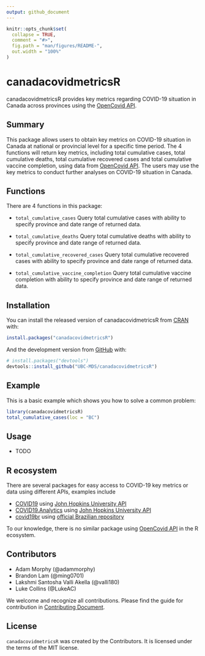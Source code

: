 ```yaml
---
output: github_document
---
```


<!-- README.md is generated from README.Rmd. Please edit that file -->

```r
knitr::opts_chunk$set(
  collapse = TRUE,
  comment = "#>",
  fig.path = "man/figures/README-",
  out.width = "100%"
)
```

# canadacovidmetricsR

<!-- badges: start -->

<!-- badges: end -->

canadacovidmetricsR provides key metrics regarding COVID-19 situation in Canada across provinces using the [OpenCovid API](https://opencovid.ca/api/).

## Summary

This package allows users to obtain key metrics on COVID-19 situation in Canada at national or provincial level for a specific time period. The 4 functions will return key metrics, including total cumulative cases, total cumulative deaths, total cumulative recovered cases and total cumulative vaccine completion, using data from [OpenCovid API](https://opencovid.ca/api/). The users may use the key metrics to conduct further analyses on COVID-19 situation in Canada.

## Functions

There are 4 functions in this package:

-   `total_cumulative_cases` Query total cumulative cases with ability to specify province and date range of returned data.

-   `total_cumulative_deaths` Query total cumulative deaths with ability to specify province and date range of returned data.

-   `total_cumulative_recovered_cases` Query total cumulative recovered cases with ability to specify province and date range of returned data.

-   `total_cumulative_vaccine_completion` Query total cumulative vaccine completion with ability to specify province and date range of returned data.

## Installation

You can install the released version of canadacovidmetricsR from [CRAN](https://CRAN.R-project.org) with:

``` r
install.packages("canadacovidmetricsR")
```

And the development version from [GitHub](https://github.com/) with:

``` r
# install.packages("devtools")
devtools::install_github("UBC-MDS/canadacovidmetricsR")
```

## Example

This is a basic example which shows you how to solve a common problem:

```r
library(canadacovidmetricsR)
total_cumulative_cases(loc = "BC")
```

## Usage

-   TODO

## R ecosystem

There are several packages for easy access to COVID-19 key metrics or data using different APIs, examples include

-   [COVID19](https://cran.r-project.org/web/packages/COVID19/index.html) using [John Hopkins University API](https://coronavirus.jhu.edu/about/)
-   [COVID19.Analytics](https://cran.r-project.org/web/packages/covid19.analytics/) using [John Hopkins University API](https://coronavirus.jhu.edu/about/)
-   [covid19br](https://cran.r-project.org/web/packages/covid19br/index.html) using [official Brazilian repository](https://covid.saude.gov.br/)

To our knowledge, there is no similar package using [OpenCovid API](https://opencovid.ca/api/) in the R ecosystem.

## Contributors

-   Adam Morphy (\@adammorphy)
-   Brandon Lam (\@ming0701)
-   Lakshmi Santosha Valli Akella (\@valli180)
-   Luke Collins (\@LukeAC)

We welcome and recognize all contributions. Please find the guide for contribution in [Contributing Document](https://github.com/UBC-MDS/canadacovidmetricsR/blob/main/CONTRIBUTING.md).

## License

`canadacovidmetricsR` was created by the Contributors. It is licensed under the terms of the MIT license.
